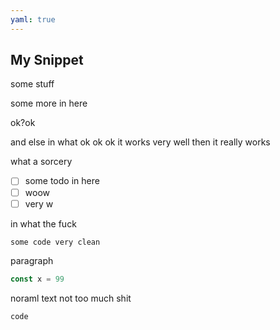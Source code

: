 ```yaml
---
yaml: true
---
```


## My Snippet

some stuff

some more in here

ok?ok

and else in what ok ok ok it works very well then it really works

what a sorcery

- [ ] some todo in here
- [ ] woow
- [ ] very w

in what the fuck

```
some code very clean
```

paragraph

```js
const x = 99
```

noraml text not too much shit

```
code
```